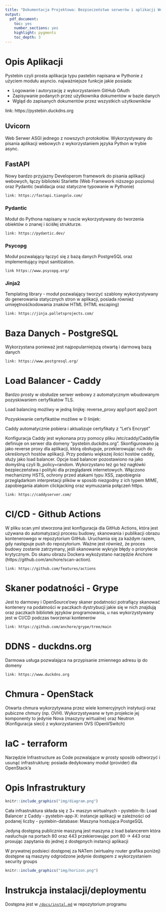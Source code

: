 ```yaml
---
title: "Dokumentacja Projektowa: Bezpieczeństwo serwerów i aplikacji Web"
output:
  pdf_document:
    toc: yes
    number_sections: yes
    highlight: pygments
    toc_depth: 3
---
```


\newpage

# Opis Aplikacji

Pystebin czyli prosta aplikacja typu pastebin napisana w Pythonie z użyciem modułu asyncio.
najważniejsze funkcje jakie posiada:

- Logowanie i autoryzację z wykorzystaniem GitHub OAuth
- Zapisywanie podanych przez użytkownika dokumentów w bazie danych
- Wgląd do zapisanych dokumentów przez wszystkich użytkowników


link: https://pystebin.duckdns.org

## Uvicorn

Web Serwer ASGI jednego z nowszych protokołów. Wykorzystywany do pisania aplikacji webowych z wykorzystaniem języka Python w trybie async.

## FastAPI

Nowy bardzo przyjazny Developerom framework do pisania aplikacji webowych, łączy biblioteki Starlette (Web Framework niższego poziomu) oraz Pydantic (walidacja oraz statyczne typowanie w Pythonie)

    link: https://fastapi.tiangolo.com/

### Pydantic
Moduł do Pythona napisany w ruscie wykorzystywany do tworzenia obiektów o znanej i ściśłej strukturze.

    link: https://pydantic.dev/
  
### Psycopg
Moduł pozwalający łączyć się z bazą danych PostgreSQL oraz implementujący input sanitization.

    link https://www.psycopg.org/

### Jinja2
Templating library - moduł pozwalający tworzyć szablony wykorzystywany do generowania statycznych stron w aplikacji, posiada również umiejętnośćkodowania znaków HTML (HTML escaping)

    link: https://jinja.palletsprojects.com/

\newpage

# Baza Danych - PostgreSQL
Wykorzystana ponieważ jest najpopularniejszą otwartą i darmową bazą danych

    link: https://www.postgresql.org/

# Load Balancer - Caddy
Bardzo prosty w obsłudze serwer webowy z automatycznym wbudowanym pozyskiwaniem certyfikatów TLS. 

Load balancing możliwy w jedną linijkę: reverse_proxy app1:port app2:port 

Pozyskiwanie certyfikatów możliwe w 0 linijek: ` `

Caddy automatycznie pobiera i aktualizuje certyfikaty z "Let’s Encrypt"

Konfiguracja Caddy jest wykonana przy pomocy pliku /etc/caddy/Caddyfile definiuje on serwer dla domeny “pystebin.duckdns.org”. Skonfigurowano ją jako reverse proxy dla aplikacji, którą obsługuje, przekierowując ruch do określonych hostów aplikacji. Przy podaniu większej ilości hostów caddy, służy jako load balancer. Opcje load balancer pozostawiono na jako domyślną czyli lb_policy=random. 
Wykorzystano też go też  nagłówki bezpieczeństwa i polityki dla przeglądarek internetowych. Włączono mechanizmy HSTS, ochrony przed atakami typu XSS, zapobiegnia przeglądarkom interpretacji plików w sposób niezgodny z ich typem MIME, zapobiegania atakom clickjacking oraz wymuszania połączeń https. 

    link: https://caddyserver.com/

# CI/CD - Github Actions

W pliku scan.yml stworzona jest konfiguracja dla GitHub Actions, która jest używana do automatyzacji procesu budowy, skanowania i publikacji obrazu kontenerowego w repozytorium GitHub. Uruchamia się za każdym razem, gdy następuje push do repozytorium. Ważne jest również, że proces budowy zostanie zatrzymany, jeśli skanowanie wykryje błędy o priorytecie krytycznym.
Do skanu obrazu Dockera wykożystano narzędzie Anchore (https://github.com/anchore/scan-action).

    link: https://github.com/features/actions


# Skaner podatności - Grype
Jest to darmowy i OpenSource'owy skaner podatności potrafiący skanować kontenery na podatności w paczkach dystrybucji jakie się w nich znajdują oraz paczkach bibliotek języków programowania, u nas wykorzystywany jest w CI/CD podczas tworzenai kontenerów


    link: https://github.com/anchore/grype/tree/main

# DDNS - duckdns.org

Darmowa usługa pozwalająca na przypisanie zmiennego adresu ip do domeny

    link: https://www.duckdns.org

# Chmura - OpenStack
Otwarta chmura wykorzytywana przez wiele komercyjnych instytucji oraz pubiczne chmury (np. OVH). Wykorzystywane w tym projekcie jej komponenty to jedynie Nova (maszyny wirtualne) oraz Neutron (Konfiguracja sieci) z wykorzystaniem OVS (OpenVSwitch)


# IaC - terraform

Narzędzie Infrastructure as Code pozwalające w prosty sposób odtworzyć i usunąć infrastrukturę: posiada dedykowany moduł (provider) dla OpenStack'a


# Opis Infrastruktury

```R
knitr::include_graphics("img/diagram.png")
```

Cała infrastruktura składa się z 3+ maszyn wirtualnych
- pystebin-lb: Load Balancer z Caddy
- pystebin-app-X: instancje aplikacji w zależności od podanej liczby
- pystebin-database: Maszyna hostująca PostgeSQL

Jedyną dostępną publicznie maszyną jest maszyna z load balancerem która nasłuchuje na portach 80 oraz 443 przekierowując port 80 -> 443 oraz proxując zapytania do jednej z dostępnych instancji aplikacji

W prywatnej podsieci dostępnej za NATem (wirtualny router grafika poniżej) dostępne są maszyny odgrodzone jedynie dostępem z wykorzystaniem security groups

```R
knitr::include_graphics("img/horizon.png")
```

\newpage

# Instrukcja instalacji/deploymentu

Dostępna jest w [`/docs/instal.md`](https://github.com/pwr-pro/websec/blob/main/docs/install.md) w repozytorium programu
